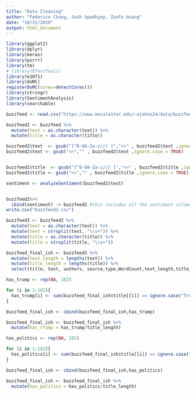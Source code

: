 ```yaml
---
title: "Data Cleaning"
author: "Federico Chung, Josh Upadhyay, Zuofu Huang"
date: "10/31/2019"
output: html_document
---
```

```r
library(ggplot2)
library(dplyr)
library(keras)
library(purrr)
library(tm)
# library(RTextTools)
library(e1071)
library(doMC)
registerDoMC(cores=detectCores())
library(stringr)
library(SentimentAnalysis)
library(searchable)
```

```r
buzzfeed <- read.csv("https://www.macalester.edu/~ajohns24/data/buzzfeed.csv")
```

```r
buzzfeed2 <- buzzfeed %>%
  mutate(text = as.character(text)) %>%
  mutate(title = as.character(title))
```

```r
buzzfeed2$text  <- gsub("[^0-9A-Za-z/// ]","<>" , buzzfeed2$text ,ignore.case = TRUE)
buzzfeed2$text <- gsub("<>","" , buzzfeed2$text ,ignore.case = TRUE)


buzzfeed2$title  <- gsub("[^0-9A-Za-z/// ]","<>" , buzzfeed2$title ,ignore.case = TRUE)
buzzfeed2$title <- gsub("<>","" , buzzfeed2$title ,ignore.case = TRUE)
```


```r
sentiment <- analyzeSentiment(buzzfeed2$text)


buzzfeed2%>%
  cbind(sentiment) -> buzzfeed2 #this includes all the sentiment columns, may not need all of them though
write.csv("buzzfeed2.csv")
```

```r
buzzfeed3 <- buzzfeed2 %>%
  mutate(text = as.character(text)) %>%
  mutate(text = strsplit(text, "\\s+")) %>%
  mutate(title = as.character(title)) %>%
  mutate(title = strsplit(title, "\\s+"))
```

```r
buzzfeed_final_ish <- buzzfeed3 %>%
  mutate(text_length = lengths(text)) %>%
  mutate(title_length = lengths(title)) %>%
  select(title, text, authors, source,type,WordCount,text_length,title_length,SentimentGI,NegativityGI, PositivityGI) # wordCount is unique words, text_length is total words.
```

```r
has_trump <- rep(NA, 182)

for (i in 1:182){
  has_trump[i] <- sum(buzzfeed_final_ish$title[[i]] == ignore.case("Trump"))
}

buzzfeed_final_ish <- cbind(buzzfeed_final_ish,has_trump) 

buzzfeed_final_ish <- buzzfeed_final_ish %>%
  mutate(has_trump = has_trump/title_length)
```

```r
has_politics <- rep(NA, 182)

for (i in 1:182){
  has_politics[i] <- sum(buzzfeed_final_ish$title[[i]] == ignore.case("Trump")) + sum(buzzfeed_final_ish$title[[i]] == ignore.case("Hillary")) + sum(buzzfeed_final_ish$title[[i]] == ignore.case("clinton"))+ sum(buzzfeed_final_ish$title[[i]] == ignore.case("democratic")) + sum(buzzfeed_final_ish$title[[i]] == ignore.case("republican")) + sum(buzzfeed_final_ish$title[[i]] == ignore.case("democratics")) + sum(buzzfeed_final_ish$title[[i]] == ignore.case("republicans")) + sum(buzzfeed_final_ish$title[[i]] == ignore.case("politics")) + sum(buzzfeed_final_ish$title[[i]] == ignore.case("political")) 
}

buzzfeed_final_ish <- cbind(buzzfeed_final_ish,has_politics) 

buzzfeed_final_ish <- buzzfeed_final_ish %>%
  mutate(has_politics = has_politics/title_length)
```



